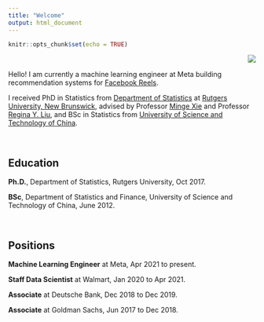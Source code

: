 ```yaml
---
title: "Welcome"
output: html_document
---
```


```r
knitr::opts_chunk$set(echo = TRUE)
```

<img align="right" scale=1 src="images/profile-modified.png">

&nbsp;

Hello! I am currently a machine learning engineer at Meta building recommendation systems for [Facebook Reels](https://about.fb.com/news/2021/09/launching-reels-on-facebook-us/). 

I received PhD in Statistics from [Department of Statistics](https://statistics.rutgers.edu/) at [Rutgers University, New Brunswick](https://newbrunswick.rutgers.edu/), advised by Professor [Minge Xie](http://www.stat.rutgers.edu/home/mxie/) and Professor [Regina Y. Liu](http://www.stat.rutgers.edu/joomlatools-files/docman-files/Liu-CV-05-2015.pdf), and BSc in Statistics from [University of Science and Technology of China](https://www.ustc.edu.cn/).

&nbsp;


## Education

**Ph.D.**, Department of Statistics, Rutgers University, Oct 2017.

**BSc**, Department of Statistics and Finance, University of Science and Technology of China, June 2012.

&nbsp;

## Positions

**Machine Learning Engineer** at Meta, Apr 2021 to present.

**Staff Data Scientist** at Walmart, Jan 2020 to Apr 2021.

**Associate** at Deutsche Bank, Dec 2018 to Dec 2019.

**Associate** at Goldman Sachs, Jun 2017 to Dec 2018.

